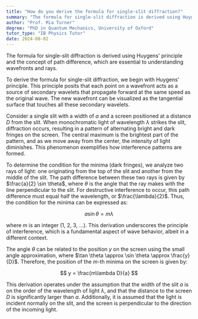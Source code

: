 ```yaml
---
title: "How do you derive the formula for single-slit diffraction?"
summary: "The formula for single-slit diffraction is derived using Huygens' principle and the concept of path difference, closely related to the understanding of wavefronts and rays."
author: "Prof. Mia Turner"
degree: "PhD in Quantum Mechanics, University of Oxford"
tutor_type: "IB Physics Tutor"
date: 2024-08-02
---
```


The formula for single-slit diffraction is derived using Huygens' principle and the concept of path difference, which are essential to understanding wavefronts and rays.

To derive the formula for single-slit diffraction, we begin with Huygens' principle. This principle posits that each point on a wavefront acts as a source of secondary wavelets that propagate forward at the same speed as the original wave. The new wavefront can be visualized as the tangential surface that touches all these secondary wavelets.

Consider a single slit with a width of $a$ and a screen positioned at a distance $D$ from the slit. When monochromatic light of wavelength $\lambda$ strikes the slit, diffraction occurs, resulting in a pattern of alternating bright and dark fringes on the screen. The central maximum is the brightest part of the pattern, and as we move away from the center, the intensity of light diminishes. This phenomenon exemplifies how interference patterns are formed.

To determine the condition for the minima (dark fringes), we analyze two rays of light: one originating from the top of the slit and another from the middle of the slit. The path difference between these two rays is given by $\frac{a}{2} \sin \theta$, where $\theta$ is the angle that the ray makes with the line perpendicular to the slit. For destructive interference to occur, this path difference must equal half the wavelength, or $\frac{\lambda}{2}$. Thus, the condition for the minima can be expressed as:

$$
a \sin \theta = m\lambda
$$

where $m$ is an integer (1, 2, 3, ...). This derivation underscores the principle of interference, which is a fundamental aspect of wave behavior, albeit in a different context.

The angle $\theta$ can be related to the position $y$ on the screen using the small angle approximation, where $\tan \theta \approx \sin \theta \approx \frac{y}{D}$. Therefore, the position of the $m$-th minima on the screen is given by:

$$
y = \frac{m\lambda D}{a}
$$

This derivation operates under the assumption that the width of the slit $a$ is on the order of the wavelength of light $\lambda$, and that the distance to the screen $D$ is significantly larger than $a$. Additionally, it is assumed that the light is incident normally on the slit, and the screen is perpendicular to the direction of the incoming light.
    